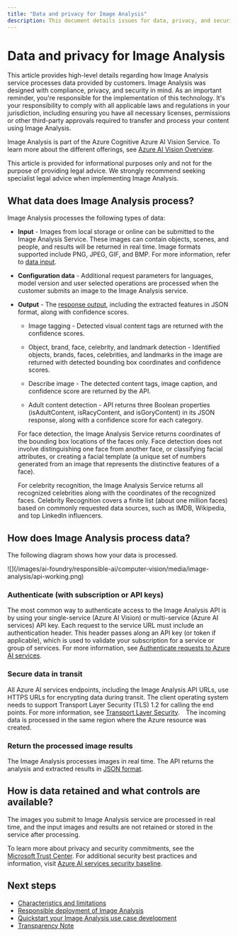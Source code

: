 ```yaml
---
title: "Data and privacy for Image Analysis"
description: This document details issues for data, privacy, and security for Image Analysis.
---
```


# Data and privacy for Image Analysis 


<NonEnglishTranslation />


This article provides high-level details regarding how Image Analysis service processes data provided by customers. Image Analysis was designed with compliance, privacy, and security in mind. As an important reminder, you're responsible for the implementation of this technology. It's your responsibility to comply with all applicable laws and regulations in your jurisdiction, including ensuring you have all necessary licenses, permissions or other third-party approvals required to transfer and process your content using Image Analysis.

Image Analysis is part of the Azure Cognitive Azure AI Vision Service. To learn more about the different offerings, see [Azure AI Vision Overview](/azure/ai-services/computer-vision/overview).


<Note>
This article is provided for informational purposes only and not for the purpose of providing legal advice. We strongly recommend seeking specialist legal advice when implementing Image Analysis.
</Note>

## What data does Image Analysis process? 

Image Analysis processes the following types of data: 
* **Input** - Images from local storage or online can be submitted to the Image Analysis Service. These images can contain objects, scenes, and people, and results will be returned in real time. Image formats supported include PNG, JPEG, GIF, and BMP. For more information, refer to [data input](/azure/ai-services/computer-vision/overview-image-analysis#image-requirements). 

* **Configuration data** - Additional request parameters for languages, model version and user selected operations are processed when the customer submits an image to the Image Analysis service. 
* **Output** - The [response output](/azure/ai-services/computer-vision/overview-image-analysis), including the extracted features in JSON format, along with confidence scores.
    * Image tagging - Detected visual content tags are returned with the confidence scores. 

    * Object, brand, face, celebrity, and landmark detection - Identified objects, brands, faces, celebrities, and landmarks in the image are returned with detected bounding box coordinates and confidence scores. 

    * Describe image - The detected content tags, image caption, and confidence score are returned by the API.

    * Adult content detection - API returns three Boolean properties (isAdultContent, isRacyContent, and isGoryContent) in its JSON response, along with a confidence score for each category.


   <Note>
   For face detection, the Image Analysis Service returns coordinates of the bounding box locations of the faces only. Face detection does not involve distinguishing one face from another face, or classifying facial attributes, or creating a facial template (a unique set of numbers generated from an image that represents the distinctive features of a face). 

   For celebrity recognition, the Image Analysis Service returns all recognized celebrities along with the coordinates of the recognized faces. Celebrity Recognition covers a finite list (about one million faces) based on commonly requested data sources, such as IMDB, Wikipedia, and top LinkedIn influencers. 
   </Note>

## How does Image Analysis process data? 

The following diagram shows how your data is processed.   

<Frame>
    ![](/images/ai-foundry/responsible-ai/computer-vision/media/image-analysis/api-working.png)
</Frame>

### Authenticate (with subscription or API keys)

The most common way to authenticate access to the Image Analysis API is by using your single-service (Azure AI Vision) or multi-service (Azure AI services) API key. Each request to the service URL must include an authentication header. This header passes along an API key (or token if applicable), which is used to validate your subscription for a service or group of services. For more information, see [Authenticate requests to Azure AI services](/azure/ai-services/authentication?tabs=powershell).

### Secure data in transit

All Azure AI services endpoints, including the Image Analysis API URLs, use HTTPS URLs for encrypting data during transit. The client operating system needs to support Transport Layer Security (TLS) 1.2 for calling the end points. For more information, see [Transport Layer Security](/azure/ai-services/security-features?tabs=command-line%2Ccsharp#transport-layer-security-tls). The incoming data is processed in the same region where the Azure resource was created. 

### Return the processed image results

The Image Analysis processes images in real time. The API returns the analysis and extracted results in [JSON format](/azure/ai-services/computer-vision/overview-image-analysis).


## How is data retained and what controls are available? 

The images you submit to Image Analysis service are processed in real time, and the input images and results are not retained or stored in the service after processing.  

To learn more about privacy and security commitments, see the [Microsoft Trust Center](https://www.microsoft.com/trust-center).
For additional security best practices and information, visit [Azure AI services security baseline](/azure/ai-services/security-features).


## Next steps

* [Characteristics and limitations](/azure/ai-foundry/responsible-ai/computer-vision/imageanalysis-characteristics-and-limitations)
* [Responsible deployment of Image Analysis](/azure/ai-foundry/responsible-ai/computer-vision/imageanalysis-guidance-for-integration)
* [Quickstart your Image Analysis use case development](/azure/ai-services/computer-vision/quickstarts-sdk/image-analysis-client-library)
* [Transparency Note](/azure/ai-foundry/responsible-ai/computer-vision/imageanalysis-transparency-note)
